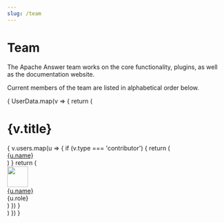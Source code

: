 ```yaml
---
slug: /team
---
```



# Team

The Apache Answer team works on the core functionality, plugins, as well as the documentation website.

Current members of the team are listed in alphabetical order below.


<div>
  {
    UserData.map(v => {
      return (
        <div key={v.title}>
           <h1>{v.title}</h1>
           <div className="row">
            {
              v.users.map(u => {
                if (v.type === 'contributor') {
                  return (
                    <div key={u.name} className="col-xl-3 col-lg-4 col-md-4 col-sm-6 col-12 d-flex mb-1">
                      <a href={u.github} target="_blank">{u.name}</a>
                    </div>
                  )
                }
                return (
                  <div key={u.name} className="col-xl-3 col-lg-4 col-md-4 col-sm-6 col-12 d-flex mb-4">
                      <img src={u.avatar} width="48" height="48" className="rounded me-2 lh-normal" />
                      <div>
                        <a href={u.github} target="_blank" className="d-block lh-base">{u.name}</a>
                        <div className="fs-14 text-secondary">{u.role}</div>
                      </div>
                  </div>
                )
              })
            }
           </div>
        </div>
      )
    })
  }

</div>

